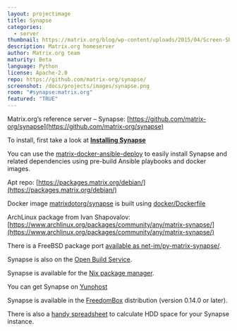 ```yaml
---
layout: projectimage
title: Synapse
categories:
  - server
thumbnail: https://matrix.org/blog/wp-content/uploads/2015/04/Screen-Shot-2015-04-29-at-00.28.25-400x284.png
description: Matrix.org homeserver
author: Matrix.org team
maturity: Beta
language: Python
license: Apache-2.0
repo: https://github.com/matrix-org/synapse/
screenshot: /docs/projects/images/synapse.png
room: "#synapse:matrix.org"
featured: "TRUE"
---
```


Matrix.org’s reference server – Synapse: [https://github.com/matrix-org/synapse](https://github.com/matrix-org/synapse)

To install, first take a look at **[Installing Synapse](https://matrix.org/docs/guides/installing-synapse)**

You can use the [matrix-docker-ansible-deploy](https://github.com/spantaleev/matrix-docker-ansible-deploy) to easily install Synapse and related dependencies using pre-build Ansible playbooks and docker images.

Apt repo: [https://packages.matrix.org/debian/](https://packages.matrix.org/debian/)

Docker image [matrixdotorg/synapse](https://hub.docker.com/r/matrixdotorg/synapse/) is built using [docker/Dockerfile](https://github.com/matrix-org/synapse/tree/master/docker)

ArchLinux package from Ivan Shapovalov: [https://www.archlinux.org/packages/community/any/matrix-synapse/](https://www.archlinux.org/packages/community/any/matrix-synapse/)

There is a FreeBSD package port [available as net-im/py-matrix-synapse/](https://www.freshports.org/net-im/py-matrix-synapse/).

Synapse is also on the [Open Build Service](https://obs.infoserver.lv/project/show/matrix-synapse).

Synapse is available for the [Nix package manager](https://github.com/NixOS/nixpkgs/blob/master/nixos/modules/services/misc/matrix-synapse.nix).

You can get Synapse on [Yunohost](https://github.com/YunoHost-Apps/synapse_ynh)

Synapse is available in the [FreedomBox](https://freedombox.org) distribution (version 0.14.0 or later).

There is also a [handy spreadsheet](https://matrix.org/docs/projects/other/hdd-space-calc-for-synapse.html) to calculate HDD space for your Synapse instance.
